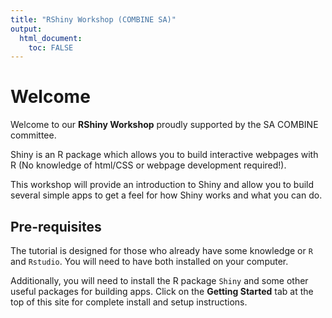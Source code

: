 ```yaml
---
title: "RShiny Workshop (COMBINE SA)"
output: 
  html_document:
    toc: FALSE
---
```


# Welcome

Welcome to our **RShiny Workshop** proudly supported by the SA COMBINE committee.

Shiny is an R package which allows you to build interactive webpages
with R (No knowledge of html/CSS or webpage development required!).

This workshop will provide an introduction to Shiny and allow you to
build several simple apps to get a feel for how Shiny works and what you
can do.

## Pre-requisites

The tutorial is designed for those who already have some knowledge or `R` and `Rstudio`.
You will need to have both installed on your computer. 

Additionally, you will need to install the R package `Shiny` and some other useful packages for building apps.
Click on the **Getting Started** tab at the top of this site for complete install and setup instructions.
